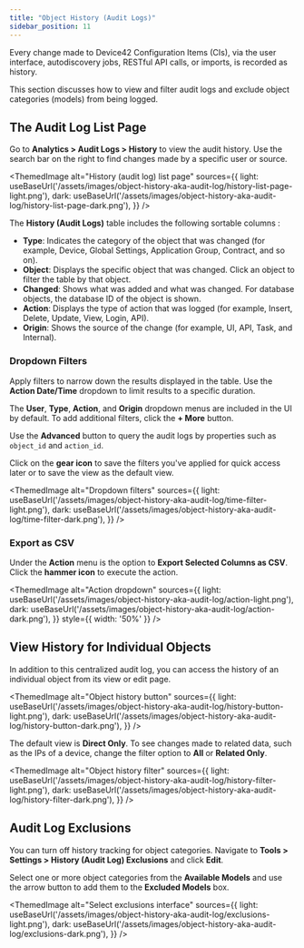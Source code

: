 ```yaml
---
title: "Object History (Audit Logs)"
sidebar_position: 11
---
```



Every change made to Device42 Configuration Items (CIs), via the user interface, autodiscovery jobs, RESTful API calls, or imports, is recorded as history. 

This section discusses how to view and filter audit logs and exclude object categories (models) from being logged. 

## The Audit Log List Page

Go to **Analytics > Audit Logs > History** to view the audit history. Use the search bar on the right to find changes made by a specific user or source. 

<ThemedImage
  alt="History (audit log) list page"
  sources={{
    light: useBaseUrl('/assets/images/object-history-aka-audit-log/history-list-page-light.png'),
    dark: useBaseUrl('/assets/images/object-history-aka-audit-log/history-list-page-dark.png'),
  }}
/>

The **History (Audit Logs)** table includes the following sortable columns :

- **Type**: Indicates the category of the object that was changed (for example, Device, Global Settings, Application Group, Contract, and so on).
- **Object**: Displays the specific object that was changed. Click an object to filter the table by that object.
- **Changed**: Shows what was added and what was changed. For database objects, the database ID of the object is shown.
- **Action**: Displays the type of action that was logged (for example, Insert, Delete, Update, View, Login, API).
- **Origin**: Shows the source of the change (for example, UI, API, Task, and Internal). 

### Dropdown Filters

Apply filters to narrow down the results displayed in the table. Use the **Action Date/Time** dropdown to limit results to a specific duration. 

The **User**, **Type**, **Action**, and **Origin** dropdown menus are included in the UI by default. To add additional filters, click the **+ More** button.

Use the **Advanced** button to query the audit logs by properties such as `object_id` and `action_id`. 

Click on the **gear icon** to save the filters you've applied for quick access later or to save the view as the default view. 

<ThemedImage
  alt="Dropdown filters"
  sources={{
    light: useBaseUrl('/assets/images/object-history-aka-audit-log/time-filter-light.png'),
    dark: useBaseUrl('/assets/images/object-history-aka-audit-log/time-filter-dark.png'),
  }}
/>


### Export as CSV

Under the **Action** menu is the option to **Export Selected Columns as CSV**. Click the **hammer icon** to execute the action. 

<ThemedImage
  alt="Action dropdown"
  sources={{
    light: useBaseUrl('/assets/images/object-history-aka-audit-log/action-light.png'),
    dark: useBaseUrl('/assets/images/object-history-aka-audit-log/action-dark.png'),
  }}
  style={{ width: '50%' }} 
/>

## View History for Individual Objects

In addition to this centralized audit log, you can access the history of an individual object from its view or edit page. 

<ThemedImage
  alt="Object history button"
  sources={{
    light: useBaseUrl('/assets/images/object-history-aka-audit-log/history-button-light.png'),
    dark: useBaseUrl('/assets/images/object-history-aka-audit-log/history-button-dark.png'),
  }}
/>

The default view is **Direct Only**. To see changes made to related data, such as the IPs of a device, change the filter option to **All** or **Related Only**.

<ThemedImage
  alt="Object history filter"
  sources={{
    light: useBaseUrl('/assets/images/object-history-aka-audit-log/history-filter-light.png'),
    dark: useBaseUrl('/assets/images/object-history-aka-audit-log/history-filter-dark.png'),
  }}
/>

## Audit Log Exclusions

You can turn off history tracking for object categories. Navigate to **Tools > Settings > History (Audit Log) Exclusions** and click **Edit**. 

Select one or more object categories from the **Available Models** and use the arrow button to add them to the **Excluded Models** box. 

<ThemedImage
  alt="Select exclusions interface"
  sources={{
    light: useBaseUrl('/assets/images/object-history-aka-audit-log/exclusions-light.png'),
    dark: useBaseUrl('/assets/images/object-history-aka-audit-log/exclusions-dark.png'),
  }}
/>
